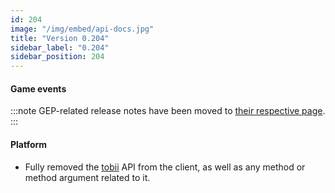 ```yaml
---
id: 204
image: "/img/embed/api-docs.jpg"
title: "Version 0.204"
sidebar_label: "0.204"
sidebar_position: 204
---
```


#### Game events
:::note
GEP-related release notes have been moved to [their respective page](/api/changelogs/gep-changelogs).
:::

#### Platform
- Fully removed the [tobii](/api/deprecated/obsolete/tobii) API from the client, as well as any method or method argument related to it.